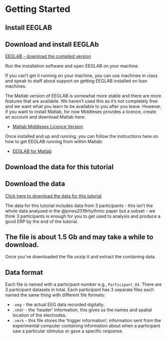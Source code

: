 # Getting Started {.unnumbered} 

## Install EEGLAB
::: {.callout-important}
## Download and install EEGLAb
[EEGLAB - download the compiled version]( https://eeglab.org/others/Compiled_EEGLAB.html)
:::

Run the installation software and open EEGLAB on your machine. 

If you can’t get it running on your machine, you can use machines in class and speak to staff about support on getting EEGLAB installed on loan machines. 

The Matlab version of EEGLAB is somewhat more stable and there are more features that are available. We haven't used this as it's not completely free and we want what you learn to be available to you after you leave. However, if you want to install Matlab, for now Middlesex provides a licence, create an account and download Matlab here: 

-  [Matlab Middlesex Licence Version](https://uk.mathworks.com/academia/tah-portal/middlesex-university-599605.html)

Once installed and up and running, you can follow the instructions here on how to get EEGLAB running from within Matlab: 

-  [EEGLAB for Matlab](https://eeglab.org/others/How_to_download_EEGLAB.html)

## Download the data for this tutorial

::: {.callout-important}
## Download the data
[Click here to download the data for this tutorial](https://drive.google.com/uc?export=download&id=1pVrJfJIme5so6SIolbEGHKVmZGNTYMyT)
:::

The data for this tutorial includes data from 3 participants - this isn't the whole data analysed in the @jones2019rhythmic paper but a subset - we think 3 participants is enough for you to get used to analysis and produce a good ERP by the end of the tutorial. 


::: {.callout-warning}
## The file is about 1.5 Gb and may take a while to download. 
:::

Once you've downloaded the file unzip it and extract the containing data. 


## Data format

Each file is named with a participant number e.g., `Participant_03 `. There are 3 participant datasets in total. Each participant has 3 separate files each named the same thing with different file formats: 

-  `.eeg` - the actual EEG data recorded digitally. 
-  `.vhdr` - the 'header' information, this gives us the names and spatial location of the electrodes. 
-  `.vmrk` - this file stores the 'trigger information'; information sent from the experimental computer containing information about when a participant saw a particular stimulus or gave a specific response. 
